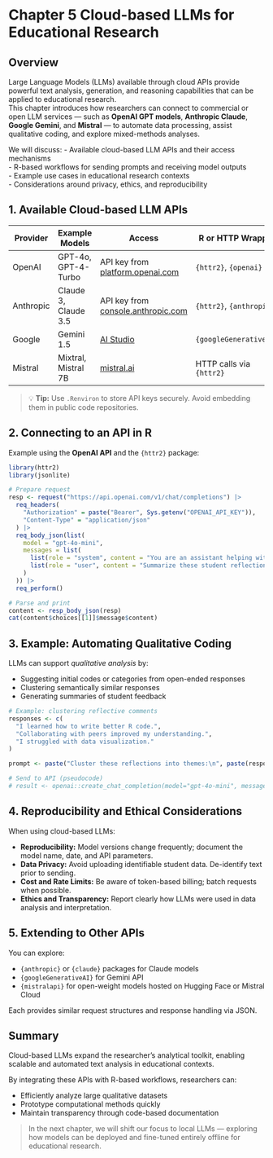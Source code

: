 # Chapter 5 **Cloud-based LLMs for Educational Research**

## Overview

Large Language Models (LLMs) available through cloud APIs provide powerful text analysis, generation, and reasoning capabilities that can be applied to educational research.\
This chapter introduces how researchers can connect to commercial or open LLM services — such as **OpenAI GPT models**, **Anthropic Claude**, **Google Gemini**, and **Mistral** — to automate data processing, assist qualitative coding, and explore mixed-methods analyses.

We will discuss: - Available cloud-based LLM APIs and their access mechanisms\
- R-based workflows for sending prompts and receiving model outputs\
- Example use cases in educational research contexts\
- Considerations around privacy, ethics, and reproducibility



## 1. Available Cloud-based LLM APIs

| Provider | Example Models | Access | R or HTTP Wrapper |
|-----------------|-----------------|-----------------|--------------------|
| OpenAI | GPT-4o, GPT-4-Turbo | API key from [platform.openai.com](https://platform.openai.com) | `{httr2}`, `{openai}` |
| Anthropic | Claude 3, Claude 3.5 | API key from [console.anthropic.com](https://console.anthropic.com) | `{httr2}`, `{anthropic}` |
| Google | Gemini 1.5 | [AI Studio](https://aistudio.google.com) | `{googleGenerativeAI}` |
| Mistral | Mixtral, Mistral 7B | [mistral.ai](https://mistral.ai) | HTTP calls via `{httr2}` |

> 💡 **Tip:** Use `.Renviron` to store API keys securely. Avoid embedding them in public code repositories.



## 2. Connecting to an API in R

Example using the **OpenAI API** and the `{httr2}` package:

``` r
library(httr2)
library(jsonlite)

# Prepare request
resp <- request("https://api.openai.com/v1/chat/completions") |>
  req_headers(
    "Authorization" = paste("Bearer", Sys.getenv("OPENAI_API_KEY")),
    "Content-Type" = "application/json"
  ) |>
  req_body_json(list(
    model = "gpt-4o-mini",
    messages = list(
      list(role = "system", content = "You are an assistant helping with educational data analysis."),
      list(role = "user", content = "Summarize these student reflections in three themes.")
    )
  )) |>
  req_perform()

# Parse and print
content <- resp_body_json(resp)
cat(content$choices[[1]]$message$content)
```

## 3. Example: Automating Qualitative Coding

LLMs can support *qualitative analysis* by:

-   Suggesting initial codes or categories from open-ended responses
-   Clustering semantically similar responses
-   Generating summaries of student feedback

``` r
# Example: clustering reflective comments
responses <- c(
  "I learned how to write better R code.",
  "Collaborating with peers improved my understanding.",
  "I struggled with data visualization."
)

prompt <- paste("Cluster these reflections into themes:\n", paste(responses, collapse = "\n- "))

# Send to API (pseudocode)
# result <- openai::create_chat_completion(model="gpt-4o-mini", messages=list(...))
```

## 4. Reproducibility and Ethical Considerations

When using cloud-based LLMs:

-   **Reproducibility:** Model versions change frequently; document the model name, date, and API parameters.
-   **Data Privacy:** Avoid uploading identifiable student data. De-identify text prior to sending.
-   **Cost and Rate Limits:** Be aware of token-based billing; batch requests when possible.
-   **Ethics and Transparency:** Report clearly how LLMs were used in data analysis and interpretation.



## 5. Extending to Other APIs

You can explore:

-   `{anthropic}` or `{claude}` packages for Claude models
-   `{googleGenerativeAI}` for Gemini API
-   `{mistralapi}` for open-weight models hosted on Hugging Face or Mistral Cloud

Each provides similar request structures and response handling via JSON.


## Summary

Cloud-based LLMs expand the researcher’s analytical toolkit, enabling scalable and automated text analysis in educational contexts.

By integrating these APIs with R-based workflows, researchers can:

-   Efficiently analyze large qualitative datasets
-   Prototype computational methods quickly
-   Maintain transparency through code-based documentation

> In the next chapter, we will shift our focus to local LLMs — exploring how models can be deployed and fine-tuned entirely offline for educational research.
